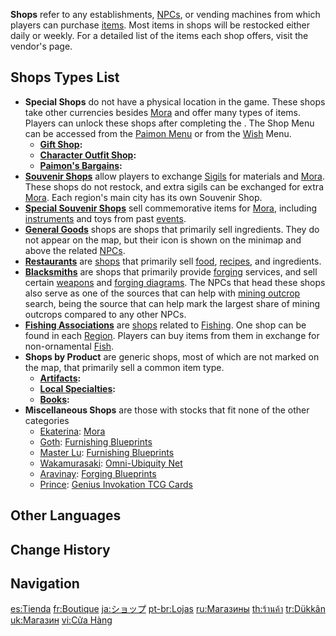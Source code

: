 {{CustomTabs
|tab1 = Overview
|tab2 = List
}}
{{Terminology Infobox
|image        = System Shop.png
|type         = Game Systems
|type2        = Location Types
}}
'''Shops''' refer to any establishments, [[NPC]]s, or vending machines from which players can purchase [[item]]s. Most items in shops will be restocked either daily or weekly. For a detailed list of the items each shop offers, visit the vendor's page.

==Shops Types List==
* '''Special Shops''' do not have a physical location in the game. These shops take other currencies besides [[Mora]] and offer many types of items. Players can unlock these shops after completing the {{Quest|Knights of Favonius (Quest)}}. The Shop Menu can be accessed from the [[Paimon Menu]] or from the [[Wish]] Menu.
** '''[[Gift Shop]]:''' {{Item|Genesis Crystal}}
** '''[[Character Outfit Shop]]:''' {{Item|Genesis Crystal}}
** '''[[Paimon's Bargains]]:''' {{Item List|mode=sent|Masterless Starglitter;Masterless Stardust;Primogem}}
* '''[[Souvenir Shop]]s''' allow players to exchange [[Sigils]] for materials and [[Mora]]. These shops do not restock, and extra sigils can be exchanged for extra [[Mora]]. Each region's main city has its own Souvenir Shop.
* '''[[Souvenir Shop#Special Souvenir Shops|Special Souvenir Shops]]''' sell commemorative items for [[Mora]], including [[Music Gadget|instrument]]s and toys from past [[event]]s.
* '''[[General Goods]]''' shops are shops that primarily sell ingredients. They do not appear on the map, but their icon is shown on the minimap and above the related [[NPC]]s.
* '''[[Restaurant]]s''' are [[shop]]s that primarily sell [[food]], [[recipe]]s, and ingredients.
* '''[[Blacksmith]]s''' are shops that primarily provide [[forging]] services, and sell certain [[weapon]]s and [[Diagram|forging diagrams]]. The NPCs that head these shops also serve as one of the sources that can help with [[Mining Outcrop|mining outcrop]] search, being the source that can help mark the largest share of mining outcrops compared to any other NPCs.
* '''[[Fishing Association]]s''' are [[shops]] related to [[Fishing]]. One shop can be found in each [[Region]]. Players can buy items from them in exchange for non-ornamental [[Fish]].
* '''Shops by Product''' are generic shops, most of which are not marked on the map, that primarily sell a common item type.
** '''[[Artifact]]s:''' {{Array|2=;|3=[[{item}]]|sentence=1|1=Shiliu;Linlang;Zhang Shun;Yamashiro Kenta;Crossa;Echuah}}
** '''[[Local Specialties]]:''' {{Array|2=;|3=[[{item}]]|sentence=1|1=Flora;Chloris;Ms. Bai;Verr Goldet;Herbalist Gui;Shitou;Bolai;Changshun;Qiuyue;Karpillia;Ashpazi;Jut;Babak;Aramani;Qiuwei;Hinterman;Cintli}}
** '''[[Book]]s:''' {{Array|2=;|3=[[{item}]]|sentence=1|1=Jifang;Kuroda;Hubel;Amazolli}}
* '''Miscellaneous Shops''' are those with stocks that fit none of the other categories
** [[Ekaterina]]: [[Mora]]
** [[Goth]]: [[Furnishing Blueprint]]s
** [[Master Lu]]: [[Furnishing Blueprint]]s
** [[Wakamurasaki]]: [[Omni-Ubiquity Net]]
** [[Aravinay]]: [[Diagram|Forging Blueprints]]
** [[Prince]]: [[Genius Invokation TCG/Card Shop|Genius Invokation TCG Cards]]

==Other Languages==
{{Other Languages
|default_hidden = 1
|en      = Shop
|zhs     = 商城
|zhs_rm  = Shāngchéng
|zht     = 商城
|zht_rm  = Shāngchéng
|ja      = ショップ
|ja_rm   = Shoppu
|ko      = 상점
|es      = Tienda
|fr      = Boutique
|ru      = Магазин
|th      = ร้านค้า
|th_rm   = 
|vi      = Cửa Hàng
|de      = Händler
|id      = Toko
|pt      = Loja
|tr      = Dükkan
|it      = Negozio
}}

==Change History==
{{Change History|1.0}}

==Navigation==
{{PoI Navbox|state=collapsed|type=Shops}}
{{Genshin Navbox}}
[[Category:Shops| ]]

[[es:Tienda]]
[[fr:Boutique]]
[[ja:ショップ]]
[[pt-br:Lojas]]
[[ru:Магазины]]
[[th:ร้านค้า]]
[[tr:Dükkân]]
[[uk:Магазин]]
[[vi:Cửa Hàng]]